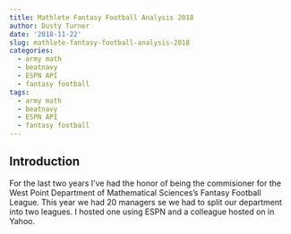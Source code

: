 ```yaml
---
title: Mathlete Fantasy Football Analysis 2018
author: Dusty Turner
date: '2018-11-22'
slug: mathlete-fantasy-football-analysis-2018
categories:
  - army math
  - beatnavy
  - ESPN API
  - fantasy football
tags:
  - army math
  - beatnavy
  - ESPN API
  - fantasy football
---
```


## Introduction

For the last two years I've had the honor of being the commisioner for the West Point Department of Mathematical Sciences's Fantasy Football League.  This year we had 20 managers se we had to split our department into two leagues.  I hosted one using ESPN and a colleague hosted on in Yahoo. 